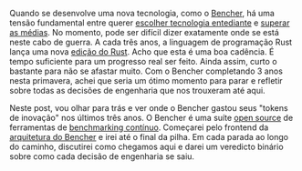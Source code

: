 Quando se desenvolve uma nova tecnologia, como o [Bencher][bencher],
há uma tensão fundamental entre querer [escolher tecnologia entediante][choose boring technology]
e [superar as médias][beating the averages].
No momento, pode ser difícil dizer exatamente onde se está neste cabo de guerra.
A cada três anos, a linguagem de programação Rust lança uma nova [edição do Rust][rust editions].
Acho que esta é uma boa cadência.
É tempo suficiente para um progresso real ser feito.
Ainda assim, curto o bastante para não se afastar muito.
Com o Bencher completando 3 anos nesta primavera,
achei que seria um ótimo momento para parar e refletir sobre todas as decisões de engenharia que nos trouxeram até aqui.

Neste post, vou olhar para trás e ver onde o Bencher gastou seus "tokens de inovação" nos últimos três anos.
O Bencher é uma suíte [open source][github bencher] de ferramentas de [benchmarking contínuo][continuous benchmarking].
Começarei pelo frontend da [arquitetura do Bencher][architecture] e irei até o final da pilha.
Em cada parada ao longo do caminho, discutirei como chegamos aqui
e darei um veredicto binário sobre como cada decisão de engenharia se saiu.

[bencher]: https://bencher.dev
[choose boring technology]: https://mcfunley.com/choose-boring-technology
[beating the averages]: https://paulgraham.com/avg.html
[rust editions]: https://doc.rust-lang.org/edition-guide/editions/
[github bencher]: https://github.com/bencherdev/bencher
[continuous benchmarking]: /pt/docs/explanation/continuous-benchmarking/
[architecture]: /pt/docs/reference/architecture/